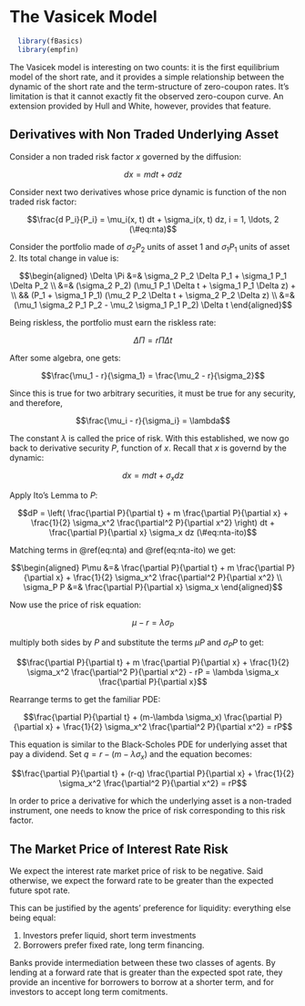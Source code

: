 # The Vasicek Model

```r
  library(fBasics)
  library(empfin)
```

The Vasicek model is interesting on two counts: it is the first
equilibrium model of the short rate, and it provides a simple
relationship between the dynamic of the short rate and the
term-structure of zero-coupon rates. It’s limitation is that it cannot
exactly fit the observed zero-coupon curve. An extension provided by
Hull and White, however, provides that feature.

## Derivatives with Non Traded Underlying Asset


Consider a non traded risk factor $x$ governed by the diffusion:

$$dx = m dt + \sigma dz$$

Consider next two derivatives whose price dynamic is function of the non
traded risk factor:

$$\frac{d P_i}{P_i} = \mu_i(x, t) dt + \sigma_i(x, t) dz, i = 1, \ldots, 2
(\#eq:nta)$$

Consider the portfolio made of $\sigma_2 P_2$ units of asset 1 and
$\sigma_1 P_1$ units of asset 2. Its total change in value is:

$$\begin{aligned}
\Delta \Pi &=& \sigma_2 P_2 \Delta P_1 + \sigma_1 P_1 \Delta P_2 \\
&=& (\sigma_2 P_2) (\mu_1 P_1 \Delta t + \sigma_1 P_1  \Delta z) + \\
 && (P_1 + \sigma_1 P_1) (\mu_2 P_2 \Delta t + \sigma_2 P_2  \Delta z) \\
&=& (\mu_1 \sigma_2 P_1 P_2 - \mu_2 \sigma_1 P_1 P_2) \Delta t
\end{aligned}$$

Being riskless, the portfolio must earn the riskless rate:

$$\Delta \Pi = r \Pi \Delta t$$

After some algebra, one gets:

$$\frac{\mu_1 - r}{\sigma_1} = \frac{\mu_2 - r}{\sigma_2}$$

Since this is true for two arbitrary securities, it must be true for any
security, and therefore,

$$\frac{\mu_i - r}{\sigma_i} = \lambda$$

The constant $\lambda$ is called the price of risk. With this
established, we now go back to derivative security $P$, function of $x$.
Recall that $x$ is governd by the dynamic:

$$dx = m dt + \sigma_x dz$$

Apply Ito’s Lemma to $P$:

$$dP = \left( \frac{\partial P}{\partial t} + m \frac{\partial P}{\partial x} + \frac{1}{2} \sigma_x^2 \frac{\partial^2 P}{\partial x^2} \right) dt + \frac{\partial P}{\partial x} \sigma_x dz
(\#eq:nta-ito)$$

Matching terms in \@ref(eq:nta) and \@ref(eq:nta-ito) we get:

$$\begin{aligned}
    P\mu &=& \frac{\partial P}{\partial t} + m \frac{\partial P}{\partial x} + \frac{1}{2} \sigma_x^2 \frac{\partial^2 P}{\partial x^2} \\
    \sigma_P P &=& \frac{\partial P}{\partial x} \sigma_x
  \end{aligned}$$

Now use the price of risk equation:

$$\mu - r = \lambda \sigma_P$$

multiply both sides by $P$ and substitute the terms $\mu P$ and
$\sigma_P P$ to get:

$$\frac{\partial P}{\partial t} + m \frac{\partial P}{\partial x} + \frac{1}{2} \sigma_x^2 \frac{\partial^2 P}{\partial x^2} - rP = \lambda \sigma_x \frac{\partial P}{\partial x}$$

Rearrange terms to get the familiar PDE:

$$\frac{\partial P}{\partial t} + (m-\lambda \sigma_x) \frac{\partial P}{\partial x} + \frac{1}{2} \sigma_x^2 \frac{\partial^2 P}{\partial x^2} = rP$$

This equation is similar to the Black-Scholes PDE for underlying asset
that pay a dividend. Set $q = r - (m-\lambda \sigma_x)$ and the equation
becomes:

$$\frac{\partial P}{\partial t} + (r-q) \frac{\partial P}{\partial x} + \frac{1}{2} \sigma_x^2 \frac{\partial^2 P}{\partial x^2} = rP$$

In order to price a derivative for which the underlying asset is a
non-traded instrument, one needs to know the price of risk corresponding
to this risk factor.

## The Market Price of Interest Rate Risk

We expect the interest rate market price of risk to be negative. Said otherwise, we expect the forward rate to be greater than the expected future spot rate.

This can be justified by the agents' preference for liquidity: 
everything else being equal:

1.  Investors prefer liquid, short term investments
2.  Borrowers prefer fixed rate, long term financing.

Banks provide intermediation between these two classes of agents. By
lending at a forward rate that is greater than the expected spot rate,
they provide an incentive for borrowers to borrow at a shorter term, and
for investors to accept long term comitments.
